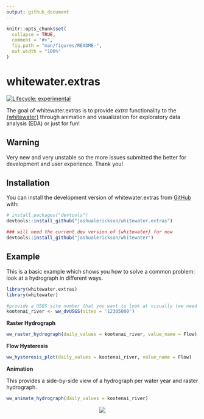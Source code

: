 ```yaml
---
output: github_document
---
```


<!-- README.md is generated from README.Rmd. Please edit that file -->

```r
knitr::opts_chunk$set(
  collapse = TRUE,
  comment = "#>",
  fig.path = "man/figures/README-",
  out.width = "100%"
)
```

# whitewater.extras

<!-- badges: start -->
[![Lifecycle: experimental](https://img.shields.io/badge/lifecycle-experimental-brightgreen.svg)](https://lifecycle.r-lib.org/articles/stages.html#stable)
<!-- badges: end -->

The goal of whitewater.extras is to provide _extra_ functionality to the [{whitewater}](https://github.com/joshualerickson/whitewater) through animation and visualization for exploratory data analysis (EDA) or just for fun!

## Warning  

Very new and very unstable so the more issues submitted the better for development and user experience. Thank you!  

## Installation

You can install the development version of whitewater.extras from [GitHub](https://github.com/) with:

``` r
# install.packages("devtools")
devtools::install_github("joshualerickson/whitewater.extras")

### will need the current dev version of {whitewater} for now
devtools::install_github("joshualerickson/whitewater")
```

## Example

This is a basic example which shows you how to solve a common problem: look at a hydrograph in different ways.

```r
library(whitewater.extras)
library(whitewater)

#provide a USGS site number that you want to look at visually (we need the data first)
kootenai_river <- ww_dvUSGS(sites = '12305000')

```
**Raster Hydrograph**  

```r
ww_raster_hydrograph(daily_values = kootenai_river, value_name = Flow)
```

**Flow Hysteresis**  

```r
ww_hysteresis_plot(daily_values = kootenai_river, value_name = Flow)
```

**Animation**  

This provides a side-by-side view of a hydrograph per water year and raster hydrograph. 


```r
ww_animate_hydrograph(daily_values = kootenai_river)
```

<center>
<img src='inst/www/hydrograph.gif' class = 'center'>

</center>


